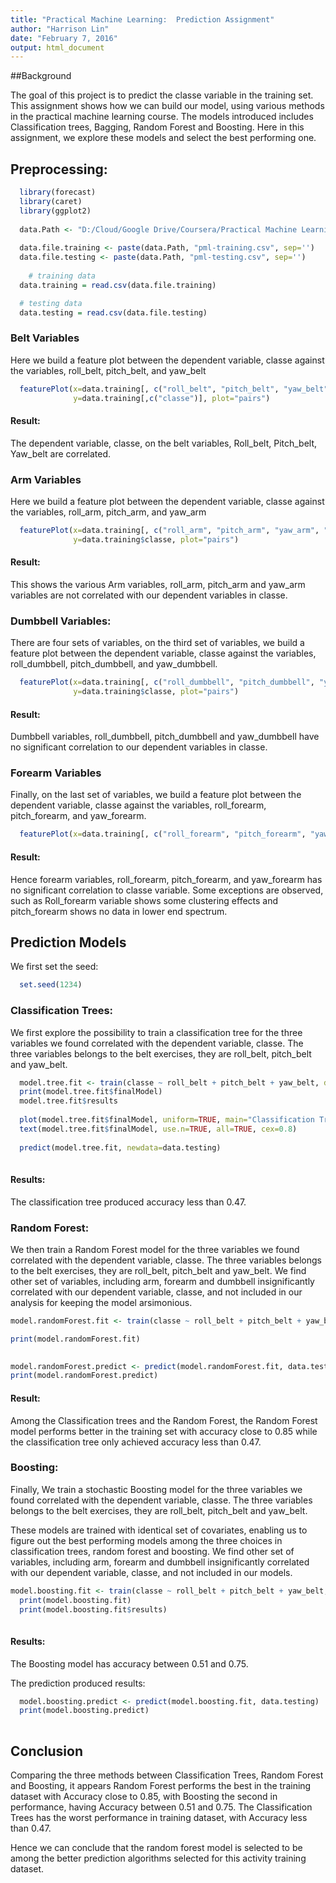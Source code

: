 ```yaml
---
title: "Practical Machine Learning:  Prediction Assignment"
author: "Harrison Lin"
date: "February 7, 2016"
output: html_document
---
```


##Background

The goal of this project is to predict the classe variable in the training set.  This assignment shows how we can build our model, using various methods in the practical machine learning course.  The models introduced includes Classification trees, Bagging, Random Forest and Boosting.  Here in this assignment, we explore these models and select the best performing one.


## Preprocessing:
```r
  library(forecast)
  library(caret)
  library(ggplot2)
  
  data.Path <- "D:/Cloud/Google Drive/Coursera/Practical Machine Learning/Project/"
  
  data.file.training <- paste(data.Path, "pml-training.csv", sep='')
  data.file.testing <- paste(data.Path, "pml-testing.csv", sep='')
  
    # training data
  data.training = read.csv(data.file.training)

  # testing data
  data.testing = read.csv(data.file.testing)
```

### Belt Variables

Here we build a feature plot between the dependent variable, classe against the variables,
roll_belt, pitch_belt, and yaw_belt

```r
  
  featurePlot(x=data.training[, c("roll_belt", "pitch_belt", "yaw_belt", "classe")],
              y=data.training[,c("classe")], plot="pairs")
```

#### Result:
The dependent variable, classe, on the belt variables,
	Roll_belt,
	Pitch_belt,
	Yaw_belt
are correlated.


### Arm Variables

Here we build a feature plot between the dependent variable, classe against the variables,
roll_arm, pitch_arm, and yaw_arm

```r
  featurePlot(x=data.training[, c("roll_arm", "pitch_arm", "yaw_arm", "classe")],
              y=data.training$classe, plot="pairs")
```

#### Result:
This shows the various Arm variables, roll_arm, pitch_arm and yaw_arm variables are not correlated with our dependent variables in classe.


### Dumbbell Variables:

There are four sets of variables, on the third set of variables, we build a feature plot between the dependent variable, classe against the variables,
roll_dumbbell, pitch_dumbbell, and yaw_dumbbell.

```r
  featurePlot(x=data.training[, c("roll_dumbbell", "pitch_dumbbell", "yaw_dumbbell", "classe")],
              y=data.training$classe, plot="pairs")
```

#### Result:
Dumbbell variables, roll_dumbbell, pitch_dumbbell and yaw_dumbbell have no significant correlation to our dependent variables in classe.

### Forearm Variables

Finally, on the last set of variables, we build a feature plot between the dependent variable, classe against the variables,
roll_forearm, pitch_forearm, and yaw_forearm.

```r
  featurePlot(x=data.training[, c("roll_forearm", "pitch_forearm", "yaw_forearm", "classe")], y=data.training$classe, plot="pairs")
```
  
#### Result:
Hence forearm variables, roll_forearm, pitch_forearm, and yaw_forearm has no significant correlation to classe variable.  Some exceptions are observed, such as Roll_forearm variable shows some clustering effects and pitch_forearm shows no data in lower end spectrum.




## Prediction Models

We first set the seed:
```r
  set.seed(1234)
```
  
### Classification Trees:
We first explore the possibility to train a classification tree for the three variables we found correlated with the dependent variable, classe.  The three variables belongs to the belt exercises, they are roll_belt, pitch_belt and yaw_belt.

```r
  model.tree.fit <- train(classe ~ roll_belt + pitch_belt + yaw_belt, data=data.training, method="rpart")
  print(model.tree.fit$finalModel)
  model.tree.fit$results
  
  plot(model.tree.fit$finalModel, uniform=TRUE, main="Classification Tree")
  text(model.tree.fit$finalModel, use.n=TRUE, all=TRUE, cex=0.8)
  
  predict(model.tree.fit, newdata=data.testing)  
  
```

#### Results:
The classification tree produced accuracy less than 0.47.

### Random Forest:

We then train a Random Forest model for the three variables we found correlated with the dependent variable, classe.  The three variables belongs to the belt exercises, they are roll_belt, pitch_belt and yaw_belt.  We find other set of variables, including arm, forearm and dumbbell insignificantly correlated with our dependent variable, classe, and not included in our analysis for keeping the model arsimonious.

```r
model.randomForest.fit <- train(classe ~ roll_belt + pitch_belt + yaw_belt, data=data.training, method="rf")

print(model.randomForest.fit)

  
model.randomForest.predict <- predict(model.randomForest.fit, data.testing)
print(model.randomForest.predict)
```

#### Result:
Among the Classification trees and the Random Forest, the Random Forest model performs better in the training set with accuracy close to 0.85 while the classification tree only achieved accuracy less than 0.47.


### Boosting:

Finally, We train a stochastic Boosting model for the three variables we found correlated with the dependent variable, classe.  The three variables belongs to the belt exercises, they are roll_belt, pitch_belt and yaw_belt.  

These models are trained with identical set of covariates, enabling us to figure out the best performing models among the three choices in classification trees, random forest and boosting.  We find other set of variables, including arm, forearm and dumbbell insignificantly correlated with our dependent variable, classe, and not included in our models.

```r
model.boosting.fit <- train(classe ~ roll_belt + pitch_belt + yaw_belt, data=data.training, method="gbm", verbose=FALSE)
  print(model.boosting.fit)
  print(model.boosting.fit$results)
  
```

#### Results:

The Boosting model has accuracy between 0.51 and 0.75.

The prediction produced results:
```r
  model.boosting.predict <- predict(model.boosting.fit, data.testing)
  print(model.boosting.predict)
  
```




## Conclusion

Comparing the three methods between Classification Trees, Random Forest and Boosting, it appears Random Forest performs the best in the training dataset with Accuracy close to 0.85, with Boosting the second in performance, having Accuracy between 0.51 and 0.75.
The Classification Trees has the worst performance in training dataset, with Accuracy less than 0.47.

Hence we can conclude that the random forest model is selected to be among the better prediction algorithms selected for this activity training dataset.

